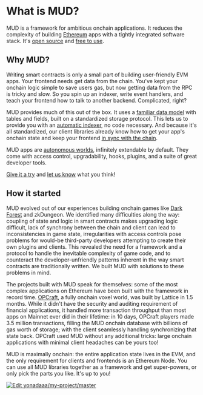 # What is MUD?

MUD is a framework for ambitious onchain applications. It reduces the complexity of building [Ethereum](https://ethereum.org/) apps with a tightly integrated software stack. It's [open source](https://github.com/latticexyz/mud) and [free to use](https://github.com/latticexyz/mud/blob/main/LICENSE).

## Why MUD?

Writing smart contracts is only a small part of building user-friendly EVM apps. Your frontend needs get data from the chain. You've kept your onchain logic simple to save users gas, but now getting data from the RPC is tricky and slow. So you spin up an indexer, write event handlers, and teach your frontend how to talk to another backend. Complicated, right?

MUD provides much of this out of the box. It uses a [familiar data model](/store/data-model) with tables and fields, built on a standardized storage protocol. This lets us to provide you with an [automatic indexer](/services/indexer), no code necessary. And because it's all standardized, our client libraries already know how to get your app's onchain state and keep your frontend [in sync with the chain](/guides/replicating-onchain-state).

MUD apps are [autonomous worlds](https://0xparc.org/blog/autonomous-worlds), infinitely extendable by default. They come with access control, upgradability, hooks, plugins, and a suite of great developer tools.

[Give it a try](/quickstart) and [let us know](https://lattice.xyz/discord) what you think!

## How it started

MUD evolved out of our experiences building onchain games like [Dark Forest](https://zkga.me/) and zkDungeon. We identified many difficulties along the way: coupling of state and logic in smart contracts makes upgrading logic difficult, lack of synchrony between the chain and client can lead to inconsistencies in game state, irregularities with access controls pose problems for would-be third-party developers attempting to create their own plugins and clients. This revealed the need for a framework and a protocol to handle the inevitable complexity of game code, and to counteract the developer-unfriendly patterns inherent in the way smart contracts are traditionally written. We built MUD with solutions to these problems in mind.

The projects built with MUD speak for themselves: some of the most complex applications on Ethereum have been built with the framework in record time. [OPCraft](https://opcraft.mud.dev/), a fully onchain voxel world, was built by Lattice in 1.5 months. While it didn't have the security and auditing requirement of financial applications, it handled more transaction throughput than most apps on Mainnet ever did in their lifetime: in 10 days, OPCraft players made 3.5 million transactions, filling the MUD onchain database with billions of gas worth of storage; with the client seamlessly handling synchronizing that state back. OPCraft used MUD without any additional tricks: large onchain applications with minimal client headaches can be yours too!

MUD is maximally onchain: the entire application state lives in the EVM, and the only requirement for clients and frontends is an Ethereum Node. You can use all MUD libraries together as a framework and get super-powers, or only pick the parts you like. It's up to you!

[![Edit yonadaaa/my-project/master](https://codesandbox.io/static/img/play-codesandbox.svg)](https://codesandbox.io/p/github/yonadaaa/my-project/master?import=true&embed=1&file=%2F.devcontainer%2Fdevcontainer.json&showConsole=true)
